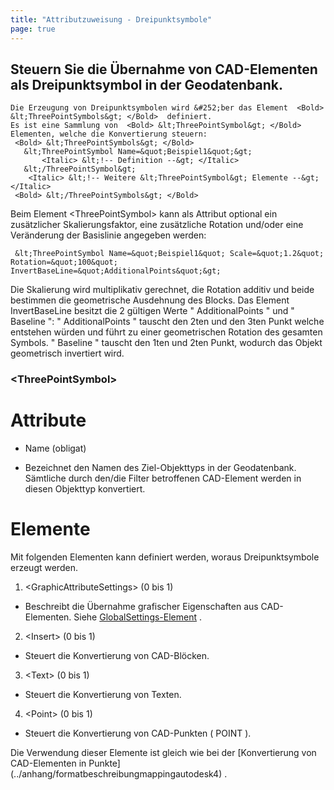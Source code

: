 ```yaml
---
title: "Attributzuweisung - Dreipunktsymbole"
page: true
---
```

## Steuern Sie die &#220;bernahme von CAD-Elementen als Dreipunktsymbol in der Geodatenbank.

```
Die Erzeugung von Dreipunktsymbolen wird &#252;ber das Element  <Bold> &lt;ThreePointSymbols&gt; </Bold>  definiert.
Es ist eine Sammlung von  <Bold> &lt;ThreePointSymbol&gt; </Bold>  Elementen, welche die Konvertierung steuern:
 <Bold> &lt;ThreePointSymbols&gt; </Bold> 
   &lt;ThreePointSymbol Name=&quot;Beispiel1&quot;&gt;
       <Italic> &lt;!-- Definition --&gt; </Italic> 
   &lt;/ThreePointSymbol&gt;
    <Italic> &lt;!-- Weitere &lt;ThreePointSymbol&gt; Elemente --&gt; </Italic> 
 <Bold> &lt;/ThreePointSymbols&gt; </Bold> 
```


Beim Element  <Bold> &lt;ThreePointSymbol&gt; </Bold>  kann als Attribut optional ein zus&#228;tzlicher Skalierungsfaktor, eine zus&#228;tzliche Rotation und/oder eine Ver&#228;nderung der Basislinie angegeben werden:

```
 &lt;ThreePointSymbol Name=&quot;Beispiel1&quot; Scale=&quot;1.2&quot; Rotation=&quot;100&quot; InvertBaseLine=&quot;AdditionalPoints&quot;&gt;
```

Die Skalierung wird multiplikativ gerechnet, die Rotation additiv und beide bestimmen die geometrische Ausdehnung des Blocks.
Das Element  <Italic> InvertBaseLine </Italic>  besitzt die 2 g&#252;ltigen Werte &quot; <Italic> AdditionalPoints </Italic> &quot; und &quot; <Italic> Baseline </Italic> &quot;:
&quot; <Italic> AdditionalPoints </Italic> &quot; tauscht den 2ten und den 3ten Punkt welche entstehen w&#252;rden und f&#252;hrt zu einer geometrischen Rotation des gesamten Symbols.
&quot; <Italic> Baseline </Italic> &quot; tauscht den 1ten und 2ten Punkt, wodurch das Objekt geometrisch invertiert wird.

### &lt;ThreePointSymbol&gt;
### 
# Attribute


- <Bold> Name </Bold>  (obligat)

-  Bezeichnet den Namen des Ziel-Objekttyps in der Geodatenbank. S&#228;mtliche durch den/die Filter betroffenen CAD-Element werden in diesen Objekttyp konvertiert.





### 
# Elemente

Mit folgenden Elementen kann definiert werden, woraus Dreipunktsymbole erzeugt werden.

1. <Bold> &lt;GraphicAttributeSettings&gt; </Bold>  (0 bis 1)

- Beschreibt die &#220;bernahme grafischer Eigenschaften aus CAD-Elementen. Siehe 
[GlobalSettings-Element](../anhang/formatbeschreibungmappingautodesk2)
.



2. <Bold> &lt;Insert&gt; </Bold>  (0 bis 1)

- Steuert die Konvertierung von CAD-Bl&#246;cken.



3. <Bold> &lt;Text&gt; </Bold>  (0 bis 1)

- Steuert die Konvertierung von Texten.



4. <Bold> &lt;Point&gt; </Bold>  (0 bis 1)

- Steuert die Konvertierung von CAD-Punkten ( <Italic> POINT </Italic> ).






<Success>
Die Verwendung dieser Elemente ist gleich wie bei der [Konvertierung von CAD-Elementen in Punkte](../anhang/formatbeschreibungmappingautodesk4)
.
</Success>
